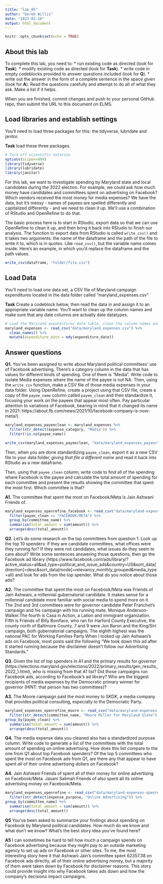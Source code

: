 ```yaml
---
title: "lab_05"
author: "Derek Willis"
date: "2023-01-10"
output: html_document
---
```


```r
knitr::opts_chunk$set(echo = TRUE)
```

## About this lab

To complete this lab, you need to: \* run existing code as directed (look for **Task**). \* modify existing code as directed (look for **Task**). \* write code in empty codeblocks provided to answer questions included (look for **Q**). \* write out the answer in the form of a complete sentence in the space given (look for **A**). Read the questions carefully and attempt to do all of what they ask. Make a list if it helps.

When you are finished, commit changes and push to your personal GitHub repo, then submit the URL to this document on ELMS.

## Load libraries and establish settings

You'll need to load three packages for this: the tidyverse, lubridate and janitor.

**Task** load these three packages.

```r
# Turn off scientific notation
options(scipen=999)
library(tidyverse)
library(lubridate)
library(janitor)

```

For this lab, we want to investigate spending by Maryland state and local candidates during the 2022 election. For example, we could ask how much money have candidates and committees spent on advertising on Facebook? Which vendors received the most money for media expenses? We have the data, but it's messy - names of payees are spelled differently and capitalized differently - and we need to clean it up. We'll use a combination of RStudio and OpenRefine to do that.

The basic process here is to start in RStudio, export data so that we can use OpenRefine to clean it up, and then bring it back into RStudio to finish our analysis. The function to export data from RStudio is called `write_csv()` and it takes two arguments: the name of the dataframe and the path of the file to write it to, which is in quotes. Like `read_csv()`, but the variable name comes inside. Here's an example, in which you'd replace the dataframe and the path values.

```r
write_csv(dataframe, "folder/file.csv")
```


## Load Data

You'll need to load one data set, a CSV file of Maryland campaign expenditures located in the data folder called "maryland_expenses.csv"

**Task** Create a codeblock below, then read the data in and assign it to an appropriate variable name. You'll want to clean up the column names and make sure that any date columns are actually date datatypes.

```r
# Load the Maryland expenditures data table, clean the column names and convert columns with dates into actual dates.
maryland_expenses <- read_csv("data/maryland_expenses.csv") %>%
  clean_names() %>% 
  mutate(expenditure_date = mdy(expenditure_date))
```

## Answer questions

**Q1.** You've been assigned to write about Maryland political committees' use of Facebook advertising. There's a category column in the data that has values for different kinds of spending. One of them is "Media". Write code to isolate Media expenses where the name of the payee is not NA. Then, using the `write_csv` function, make a CSV file of those media expenses in your data folder. Using OpenRefine, create a project using that CSV file, create a copy of the `payee_name` column called `payee_clean` and then standardize it, focusing your work on the payees that appear most often. Pay particular attention to variations of Facebook, bearing in mind that it changed its name in 2021: https://about.fb.com/news/2021/10/facebook-company-is-now-meta/).
```r
maryland_expenses_payeeclean <- maryland_expenses %>% 
  filter(str_detect(expense_category, "Media")) %>% 
  filter(!is.na(payee_name))
```
```r
write_csv(maryland_expenses_payeeclean, "data/maryland_expenses_payeeclean.csv")
```


Then, when you are done standardizing `payee_clean`, export it as a new CSV file to your data folder, *giving that file a different name* and read it back into RStudio as a new dataframe.

Then, using that `payee_clean` column, write code to find all of the spending where Facebook is the payee and calculate the total amount of spending for each committee and present the results showing the committee that spent the most first. Which committee is that?

**A1.** The committee that spent the most on Facebook/Meta is Jain Ashwani Friends of.
```r
maryland_expenses_openrefine_facebook <- read_csv("data/maryland-expenses-openrefine.csv") %>% 
  filter(payee_clean == "FACEBOOK/META") %>%
  group_by(committee_name) %>%
  summarise(total_amount = sum(amount)) %>%
  arrange(desc(total_amount))
```

**Q2.** Let's do some research on the top committees from question 1. Look up the top 10 spenders: if they are candidate committees, what offices were they running for? If they were not candidates, what issues do they seem to care about? Write some sentences answering those questions, then go the Facebook ad library (https://www.facebook.com/ads/library/?active_status=all&ad_type=political_and_issue_ads&country=US&sort_data\[direction\]=desc&sort_data\[mode\]=relevancy_monthly_grouped&media_type=all) and look for ads from the top spender. What do you notice about those ads?

**A2.** The committee that spent the most on Facebook/Meta was Friends of Jain Ashwani, a millennial gubernatorial candidate. It makes sense for a millennial candidate more familiar with social media to spend more on it. The 2nd and 3rd committees were for governor candidate Peter Franchot's campaign and his campaign with his running mate, Monique Anderson-Walker.The fourth is Casa in Action, a Lation and immigrant organization. Fifth is Friends of Billy Boniface, who ran for Harford County Executive, the county north of Baltimore County. 7 and 9 were Jon Baron and the King/Siri campaign, both gubernatorial campaigns. The eighth highest was the national PAC for Working Families Party.When I looked up Jain Ashwani's ads on Facebook, most posts said the following "We took down this ad after it started running because the disclaimer doesn't follow our Advertising Standards."

**Q3.** Given the list of top spenders in A1 and the primary results for governor (https://elections.maryland.gov/elections/2022/primary_results/gen_results_2022_1.html), who is missing from that A1 list? Did those campaigns run Facebook ads, according to Facebook's ad library? Who are the biggest recipients of media expenses by the Democratic primary winner for governor (HINT: that person has two committees)?

**A3.** The Moore campaign paid the most money to SKDK, a media company that provides political consulting, especially to the Democratic Party.

```r
maryland_expenses_openrefine_moore <- read_csv("data/maryland-expenses-openrefine.csv") %>%
  filter(str_detect(committee_name, "Moore Miller For Maryland Slate") | str_detect(committee_name, "Moore  Wes For Maryland")) %>%
group_by(payee_clean) %>%
  summarise(total_amount = sum(amount)) %>%
  arrange(desc(total_amount))
```

**Q4.** The media expense data you cleaned also has a standardized purpose column. Write code to generate a list of the committees with the total amount of spending on online advertising. How does this list compare to the one from Q1 about top Facebook spenders? Of the top 5 committees who spent the most on Facebook ads from Q1, are there any that appear to have spent *all* of their online advertising dollars on Facebook?

**A4.** Jain Ashwani Friends of spent all of their money for online advertising on Facebook/Meta. Jasani Salimah Friends of also spent all its online advertising money on Facebook/Meta.

```r
maryland_expenses_openrefine <- read_csv("data/maryland-expenses-openrefine.csv") %>%
  filter(str_detect(expense_purpose, "Online Advertising")) %>%
group_by(committee_name) %>%
  summarise(total_amount = sum(amount)) %>%
  arrange(desc(total_amount))
```

**Q5** You've been asked to summarize your findings about spending on Facebook by Maryland political candidates. How much do we know and what don't we know? What's the best story idea you've found here?

**A5** I can sometimes be hard to tell how much a campaign spends on Facebook advertising because they might pay to an outside marketing agency to set up ads on Facebook or other sites. To me, the most interesting story here it that Ashwani Jain's committee spent 62357.38 on Facebook ads directly, all of their online advertising money, but a majority of them were taken down by Facebook for disclaimer reasons. This story could provide insight into why Facebook takes ads down and how the company's decisions impact campaigns.
